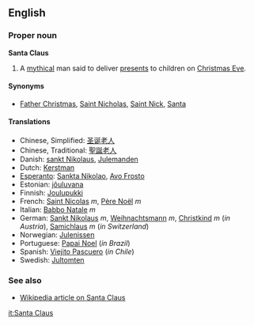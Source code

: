 ==English==
===Proper noun===
'''Santa Claus'''

#A [[mythical]] man said to deliver [[present]]s to children on [[Christmas Eve]].

====Synonyms====
*[[Father Christmas]], [[Saint Nicholas]], [[Saint Nick]], [[Santa]]

====Translations====
*Chinese, Simplified: [[圣诞老人]]
*Chinese, Traditional: [[聖誕老人]]
*Danish: [[sankt Nikolaus]], [[Julemanden]]
*Dutch: [[Kerstman]]
*[[Esperanto]]: [[Sankta Nikolao]], [[Avo Frosto]]
*Estonian: [[jõuluvana]]
*Finnish: [[Joulupukki]]
*French: [[Saint Nicolas]] ''m'', [[Père Noël]] ''m''
*Italian: [[Babbo Natale]] ''m''
*German: [[Sankt Nikolaus]] ''m'', [[Weihnachtsmann]] ''m'', [[Christkind]] ''m'' (''in Austria''), [[Samichlaus]] ''m'' (''in Switzerland'')
*Norwegian: [[Julenissen]]
*Portuguese: [[Papai Noel]] (''in Brazil'')
*Spanish: [[Viejito Pascuero]] (''in Chile'')
*Swedish: [[Jultomten]]

===See also===
*[[w:Santa Claus|Wikipedia article on Santa Claus]]

[[it:Santa Claus]]